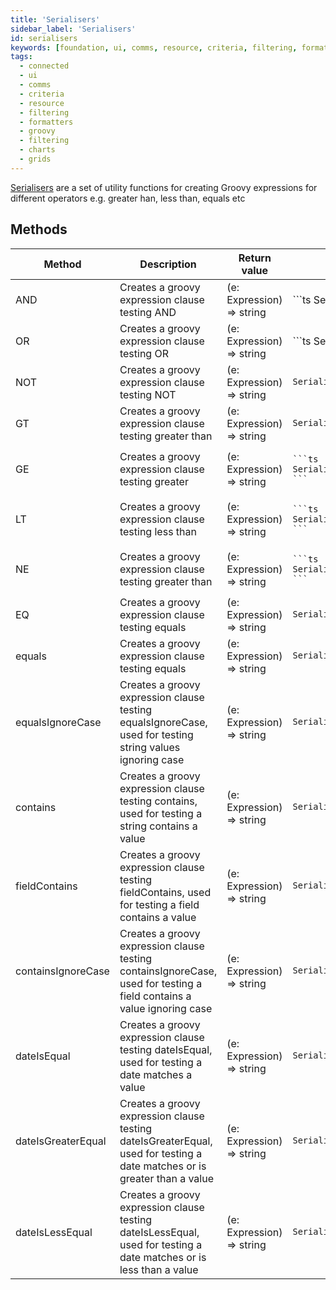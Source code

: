 ---
title: 'Serialisers'
sidebar_label: 'Serialisers'
id: serialisers
keywords: [foundation, ui, comms, resource, criteria, filtering, formatters, groovy, filtering, charts, grids]
tags:
  - connected
  - ui
  - comms
  - criteria
  - resource
  - filtering
  - formatters
  - groovy
  - filtering
  - charts
  - grids
---

[Serialisers](./docs/api/foundation-criteria.serialisers.md) are a set of utility functions for creating Groovy expressions for different operators e.g. greater han, less than, equals etc

## Methods

<table>
    <thead>
    <tr>
        <th>Method</th>
        <th>Description</th>
        <th>Return value</th>
        <th>Example</th>
    </tr>
    </thead>
    <tbody>
    <tr>
        <td>AND</td>
        <td>Creates a groovy expression clause testing AND</td>
        <td>(e: Expression) => string</td>
        <td>
            ```ts
            Serialisers.AND
            ```
        </td>
    </tr>
    <tr>
        <td>OR</td>
        <td>Creates a groovy expression clause testing OR</td>
        <td>(e: Expression) => string</td>
        <td>
            ```ts
            Serialisers.OR
            ```
        </td>
    </tr>
    <tr>
        <td>NOT</td>
        <td>Creates a groovy expression clause testing NOT</td>
        <td>(e: Expression) => string</td>
<td>

```ts
Serialisers.NOT
```

</td>
    </tr>
    <tr>
        <td>GT</td>
        <td>Creates a groovy expression clause testing greater than</td>
        <td>(e: Expression) => string</td>
<td>

```ts
Serialisers.GT
```

</td>
    </tr>
    <tr>
        <td>GE</td>
        <td>Creates a groovy expression clause testing greater</td>
        <td>(e: Expression) => string</td>
<td>

    ```ts
    Serialisers.GE
    ```

</td>
    </tr>
    <tr>
        <td>LT</td>
        <td>Creates a groovy expression clause testing less than</td>
        <td>(e: Expression) => string</td>
<td>

    ```ts
    Serialisers.LT
    ```

</td>
    </tr>
    <tr>
        <td>NE</td>
        <td>Creates a groovy expression clause testing greater than</td>
        <td>(e: Expression) => string</td>
<td>

    ```ts
    Serialisers.GT
    ```

</td>
    </tr>
    <tr>
        <td>EQ</td>
        <td>Creates a groovy expression clause testing equals</td>
        <td>(e: Expression) => string</td>
<td>

```ts
Serialisers.EQ
```

</td>
    </tr>
    <tr>
        <td>equals</td>
        <td>Creates a groovy expression clause testing equals</td>
        <td>(e: Expression) => string</td>
<td>

```ts
Serialisers.equals
```

</td>
    </tr>
    <tr>
        <td>equalsIgnoreCase</td>
        <td>Creates a groovy expression clause testing equalsIgnoreCase, used for testing string values ignoring case</td>
        <td>(e: Expression) => string</td>
<td>

```ts
Serialisers.equalsIgnoreCase
```

</td>
    </tr>
    <tr>
        <td>contains</td>
        <td>Creates a groovy expression clause testing contains, used for testing a string contains a value</td>
        <td>(e: Expression) => string</td>
<td>

```ts
Serialisers.contains
```

</td>
    </tr>
    <tr>
        <td>fieldContains</td>
        <td>Creates a groovy expression clause testing fieldContains, used for testing a field contains a value</td>
        <td>(e: Expression) => string</td>
<td>

```ts
Serialisers.fieldContains
```

</td>
    </tr>
    <tr>
        <td>containsIgnoreCase</td>
        <td>Creates a groovy expression clause testing containsIgnoreCase, used for testing a field contains a value ignoring case</td>
        <td>(e: Expression) => string</td>
<td>

```ts
Serialisers.containsIgnoreCase
```

</td>
    </tr>
    <tr>
        <td>dateIsEqual</td>
        <td>Creates a groovy expression clause testing dateIsEqual, used for testing a date matches a value</td>
        <td>(e: Expression) => string</td>
<td>

```ts
Serialisers.dateIsEqual
```

</td>
    </tr>
    <tr>
        <td>dateIsGreaterEqual</td>
        <td>Creates a groovy expression clause testing dateIsGreaterEqual, used for testing a date matches or is greater than a value</td>
        <td>(e: Expression) => string</td>
<td>

```ts
Serialisers.dateIsEqual
```

</td>
    </tr>
    <tr>
        <td>dateIsLessEqual</td>
        <td>Creates a groovy expression clause testing dateIsLessEqual, used for testing a date matches or is less than a value</td>
        <td>(e: Expression) => string</td>
<td>

```ts
Serialisers.dateIsEqual
```

</td>
    </tr>
    </tbody>
</table>

